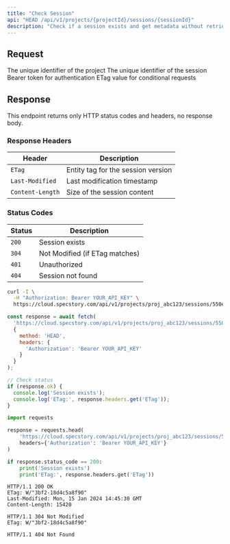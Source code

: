 ```yaml
---
title: "Check Session"
api: "HEAD /api/v1/projects/{projectId}/sessions/{sessionId}"
description: "Check if a session exists and get metadata without retrieving content"
---
```


## Request

<ParamField path="projectId" type="string" required>
  The unique identifier of the project
</ParamField>

<ParamField path="sessionId" type="string" required>
  The unique identifier of the session
</ParamField>

<ParamField header="Authorization" type="string" required>
  Bearer token for authentication
</ParamField>

<ParamField header="If-None-Match" type="string">
  ETag value for conditional requests
</ParamField>

## Response

This endpoint returns only HTTP status codes and headers, no response body.

### Response Headers

| Header | Description |
|--------|-------------|
| `ETag` | Entity tag for the session version |
| `Last-Modified` | Last modification timestamp |
| `Content-Length` | Size of the session content |

### Status Codes

| Status | Description |
|--------|-------------|
| `200` | Session exists |
| `304` | Not Modified (if ETag matches) |
| `401` | Unauthorized |
| `404` | Session not found |

<RequestExample>

```bash cURL
curl -I \
  -H "Authorization: Bearer YOUR_API_KEY" \
  https://cloud.specstory.com/api/v1/projects/proj_abc123/sessions/550e8400-e29b-41d4-a716-446655440000
```

```javascript JavaScript
const response = await fetch(
  'https://cloud.specstory.com/api/v1/projects/proj_abc123/sessions/550e8400-e29b-41d4-a716-446655440000',
  {
    method: 'HEAD',
    headers: {
      'Authorization': 'Bearer YOUR_API_KEY'
    }
  }
);

// Check status
if (response.ok) {
  console.log('Session exists');
  console.log('ETag:', response.headers.get('ETag'));
}
```

```python Python
import requests

response = requests.head(
    'https://cloud.specstory.com/api/v1/projects/proj_abc123/sessions/550e8400-e29b-41d4-a716-446655440000',
    headers={'Authorization': 'Bearer YOUR_API_KEY'}
)

if response.status_code == 200:
    print('Session exists')
    print('ETag:', response.headers.get('ETag'))
```

</RequestExample>

<ResponseExample>

```text 200 OK
HTTP/1.1 200 OK
ETag: W/"3bf2-18d4c5a8f90"
Last-Modified: Mon, 15 Jan 2024 14:45:30 GMT
Content-Length: 15420
```

```text 304 Not Modified
HTTP/1.1 304 Not Modified
ETag: W/"3bf2-18d4c5a8f90"
```

```text 404 Not Found
HTTP/1.1 404 Not Found
```

</ResponseExample>